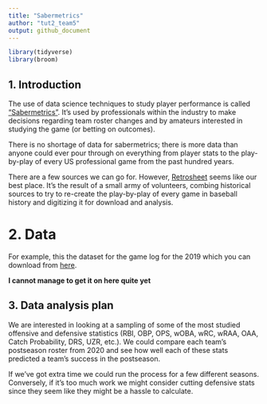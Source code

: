 ```yaml
---
title: "Sabermetrics"
author: "tut2_team5"
output: github_document
---
```


```r
library(tidyverse)
library(broom)
```

## 1. Introduction

The use of data science techniques to study player performance is called ["Sabermetrics"](https://en.wikipedia.org/wiki/Sabermetrics). It's used by professionals within the industry to make decisions regarding team roster changes and by amateurs interested in studying the game (or betting on outcomes).


There is no shortage of data for sabermetrics; there is more data than anyone could ever pour through on everything from player stats to the play-by-play of every US professional game from the past hundred years.

There are a few sources we can go for. However, [Retrosheet](retrosheet.org) seems like our best place. It’s the result of a small army of volunteers, combing historical sources to try to re-create the play-by-play of every game in baseball history and digitizing it for download and analysis.

# 2. Data

For example, this the dataset for the game log for the 2019 which you can download from [here](https://www.retrosheet.org/gamelogs/index.html).

**I cannot manage to get it on here quite yet**

## 3. Data analysis plan

We are interested in looking at a sampling of some of the most studied offensive and defensive statistics (RBI, OBP, OPS, wOBA, wRC, wRAA, OAA, Catch Probability, DRS, UZR, etc.). We could compare each team's postseason roster from 2020 and see how well each of these stats predicted a team's success in the postseason. 

If we've got extra time we could run the process for a few different seasons. Conversely, if it's too much work we might consider cutting defensive stats since they seem like they might be a hassle to calculate.
